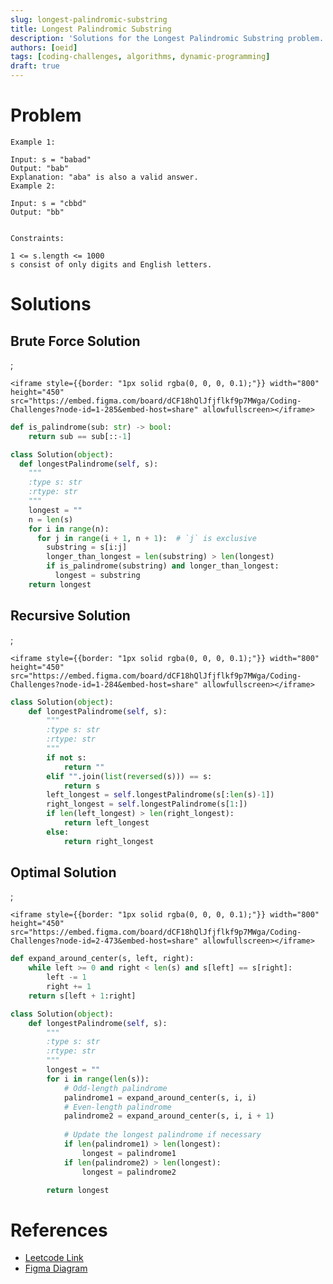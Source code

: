 ```yaml
---
slug: longest-palindromic-substring
title: Longest Palindromic Substring
description: 'Solutions for the Longest Palindromic Substring problem.'
authors: [oeid]
tags: [coding-challenges, algorithms, dynamic-programming]
draft: true
---
```


# Problem
```
Example 1:

Input: s = "babad"
Output: "bab"
Explanation: "aba" is also a valid answer.
Example 2:

Input: s = "cbbd"
Output: "bb"
 

Constraints:

1 <= s.length <= 1000
s consist of only digits and English letters.
```

# Solutions


## Brute Force Solution

<BruteForceSvg preserveAspectRatio="xMidYMid meet" width="100%" height="100%" className="bruteForce" />;

```
<iframe style={{border: "1px solid rgba(0, 0, 0, 0.1);"}} width="800" height="450" src="https://embed.figma.com/board/dCF18hQlJfjflkf9p7MWga/Coding-Challenges?node-id=1-285&embed-host=share" allowfullscreen></iframe>
```

```py title="brute_force.py"
def is_palindrome(sub: str) -> bool:
    return sub == sub[::-1]

class Solution(object):
  def longestPalindrome(self, s):
    """
    :type s: str
    :rtype: str
    """
    longest = ""
    n = len(s)
    for i in range(n):
      for j in range(i + 1, n + 1):  # `j` is exclusive
        substring = s[i:j]
        longer_than_longest = len(substring) > len(longest)
        if is_palindrome(substring) and longer_than_longest:
          longest = substring
    return longest
```

## Recursive Solution

<RecursiveSvg preserveAspectRatio="xMidYMid meet" width="100%" height="100%" className="recursive" />;

```
<iframe style={{border: "1px solid rgba(0, 0, 0, 0.1);"}} width="800" height="450" src="https://embed.figma.com/board/dCF18hQlJfjflkf9p7MWga/Coding-Challenges?node-id=1-284&embed-host=share" allowfullscreen></iframe>
```

```py title="recursive.py"
class Solution(object):
    def longestPalindrome(self, s):
        """
        :type s: str
        :rtype: str
        """
        if not s:
            return ""
        elif "".join(list(reversed(s))) == s:
            return s
        left_longest = self.longestPalindrome(s[:len(s)-1])
        right_longest = self.longestPalindrome(s[1:])
        if len(left_longest) > len(right_longest):
            return left_longest
        else:
            return right_longest
```


## Optimal Solution

<ExpandAroundCenterSvg preserveAspectRatio="xMidYMid meet" width="100%" height="100%" className="expandAroundCenter" />;

```
<iframe style={{border: "1px solid rgba(0, 0, 0, 0.1);"}} width="800" height="450" src="https://embed.figma.com/board/dCF18hQlJfjflkf9p7MWga/Coding-Challenges?node-id=2-473&embed-host=share" allowfullscreen></iframe>
```

```py title="optimal.py"
def expand_around_center(s, left, right):
    while left >= 0 and right < len(s) and s[left] == s[right]:
        left -= 1
        right += 1
    return s[left + 1:right]

class Solution(object):
    def longestPalindrome(self, s):
        """
        :type s: str
        :rtype: str
        """
        longest = ""
        for i in range(len(s)):
            # Odd-length palindrome
            palindrome1 = expand_around_center(s, i, i)
            # Even-length palindrome
            palindrome2 = expand_around_center(s, i, i + 1)
            
            # Update the longest palindrome if necessary
            if len(palindrome1) > len(longest):
                longest = palindrome1
            if len(palindrome2) > len(longest):
                longest = palindrome2

        return longest
```

# References
* [Leetcode Link](https://leetcode.com/problems/longest-palindromic-substring/description/?envType=problem-list-v2&envId=dynamic-programming)
* [Figma Diagram](https://embed.figma.com/board/dCF18hQlJfjflkf9p7MWga/Coding-Challenges?node-id=1-2&t=JNVkmhU4Nf1fWKFu-4&embed-host=share)
